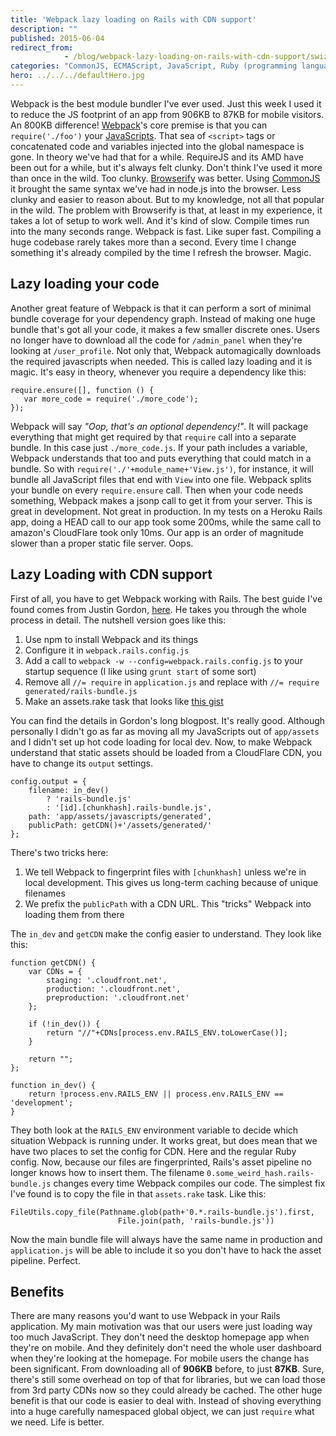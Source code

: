 ```yaml
---
title: 'Webpack lazy loading on Rails with CDN support'
description: ""
published: 2015-06-04
redirect_from: 
            - /blog/webpack-lazy-loading-on-rails-with-cdn-support/swizec/6689
categories: "CommonJS, ECMAScript, JavaScript, Ruby (programming language), Technical, Web browser"
hero: ../../../defaultHero.jpg
---
```

Webpack is the best module bundler I've ever used. Just this week I used it to reduce the JS footprint of an app from 906KB to 87KB for mobile visitors. An 800KB difference! [Webpack](http://webpack.github.io/)'s core premise is that you can `require('./foo')` your [JavaScripts](http://en.wikipedia.org/wiki/JavaScript "JavaScript"). That sea of `<script>` tags or concatenated code and variables injected into the global namespace is gone. In theory we've had that for a while. RequireJS and its AMD have been out for a while, but it's always felt clunky. Don't think I've used it more than once in the wild. Too clunky. [Browserify](http://browserify.org/) was better. Using [CommonJS](http://en.wikipedia.org/wiki/CommonJS "CommonJS") it brought the same syntax we've had in node.js into the browser. Less clunky and easier to reason about. But to my knowledge, not all that popular in the wild. The problem with Browserify is that, at least in my experience, it takes a lot of setup to work well. And it's kind of slow. Compile times run into the many seconds range. Webpack is fast. Like super fast. Compiling a huge codebase rarely takes more than a second. Every time I change something it's already compiled by the time I refresh the browser. Magic.

## Lazy loading your code

Another great feature of Webpack is that it can perform a sort of minimal bundle coverage for your dependency graph. Instead of making one huge bundle that's got all your code, it makes a few smaller discrete ones. Users no longer have to download all the code for `/admin_panel` when they're looking at `/user_profile`. Not only that, Webpack automagically downloads the required javascripts when needed. This is called lazy loading and it is magic. It's easy in theory, whenever you require a dependency like this:

```
require.ensure([], function () {
   var more_code = require('./more_code');
});
```

Webpack will say _"Oop, that's an optional dependency!"_. It will package everything that might get required by that `require` call into a separate bundle. In this case just `./more_code.js`. If your path includes a variable, Webpack understands that too and puts everything that could match in a bundle. So with `require('./'+module_name+'View.js')`, for instance, it will bundle all JavaScript files that end with `View` into one file. Webpack splits your bundle on every `require.ensure` call. Then when your code needs something, Webpack makes a jsonp call to get it from your server. This is great in development. Not great in production. In my tests on a Heroku Rails app, doing a HEAD call to our app took some 200ms, while the same call to amazon's CloudFlare took only 10ms. Our app is an order of magnitude slower than a proper static file server. Oops.

## Lazy Loading with CDN support

First of all, you have to get Webpack working with Rails. The best guide I've found comes from Justin Gordon, [here](http://www.railsonmaui.com/blog/2014/10/02/integrating-webpack-and-the-es6-transpiler-into-an-existing-rails-project/). He takes you through the whole process in detail. The nutshell version goes like this:

1. Use npm to install Webpack and its things
2. Configure it in `webpack.rails.config.js`
3. Add a call to `webpack -w --config=webpack.rails.config.js` to your startup sequence (I like using `grunt start` of some sort)
4. Remove all `//= require` in `application.js` and replace with `//= require generated/rails-bundle.js`
5. Make an assets.rake task that looks like [this gist](https://gist.github.com/Swizec/fb0905ba078520117c17)

You can find the details in Gordon's long blogpost. It's really good. Although personally I didn't go as far as moving all my JavaScripts out of `app/assets` and I didn't set up hot code loading for local dev. Now, to make Webpack understand that static assets should be loaded from a CloudFlare CDN, you have to change its `output` settings.

```
config.output = {
    filename: in_dev() 
        ? 'rails-bundle.js'
        : '[id].[chunkhash].rails-bundle.js',
    path: 'app/assets/javascripts/generated',
    publicPath: getCDN()+'/assets/generated/'
};
```

There's two tricks here:

1. We tell Webpack to fingerprint files with `[chunkhash]` unless we're in local development. This gives us long-term caching because of unique filenames
2. We prefix the `publicPath` with a CDN URL. This "tricks" Webpack into loading them from there

The `in_dev` and `getCDN` make the config easier to understand. They look like this:

```
function getCDN() {
    var CDNs = {
        staging: '.cloudfront.net',
        production: '.cloudfront.net',
        preproduction: '.cloudfront.net'
    };

    if (!in_dev()) {
        return "//"+CDNs[process.env.RAILS_ENV.toLowerCase()];
    }
    
    return "";
};

function in_dev() {
    return !process.env.RAILS_ENV || process.env.RAILS_ENV == 'development';
}
```

They both look at the `RAILS_ENV` environment variable to decide which situation Webpack is running under. It works great, but does mean that we have two places to set the config for CDN. Here and the regular Ruby config. Now, because our files are fingerprinted, Rails's asset pipeline no longer knows how to insert them. The filename `0.some_weird_hash.rails-bundle.js` changes every time Webpack compiles our code. The simplest fix I've found is to copy the file in that `assets.rake` task. Like this:

```
FileUtils.copy_file(Pathname.glob(path+'0.*.rails-bundle.js').first,
                        File.join(path, 'rails-bundle.js'))
```

Now the main bundle file will always have the same name in production and `application.js` will be able to include it so you don't have to hack the asset pipeline. Perfect.

## Benefits

There are many reasons you'd want to use Webpack in your Rails application. My main motivation was that our users were just loading way too much JavaScript. They don't need the desktop homepage app when they're on mobile. And they definitely don't need the whole user dashboard when they're looking at the homepage. For mobile users the change has been significant. From downloading all of **906KB** before, to just **87KB**. Sure, there's still some overhead on top of that for libraries, but we can load those from 3rd party CDNs now so they could already be cached. The other huge benefit is that our code is easier to deal with. Instead of shoving everything into a huge carefully namespaced global object, we can just `require` what we need. Life is better.